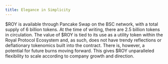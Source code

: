 ```yaml
---
title: Elegance in Simplicity
---
```


<GoBack link="/litepaper" />

$ROY is available through Pancake Swap on the BSC
network, with a total supply of 6 billion tokens. At the time
of writing, there are 2.5 billion tokens in circulation.
The value of $ROY is tied to its use as a utility token within
the Royal Protocol Ecosystem and, as such, does not have
trendy reflections or deflationary tokenomics built into the
contract. There is, however, a potential for future burns
moving forward. This gives $ROY unparalleled flexibility to
scale according to company growth and direction.

<PrevNextButtons prev="infinite-possibilities" next="governance" />
